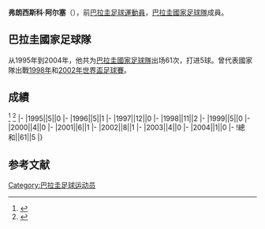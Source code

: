 {{Infobox football biography
|name=弗朗西斯科·阿尔塞
|image=Chiqui Arce.jpg
|fullname=Francisco Arce
|birth_date={{Birth date and age|1971|4|2}}
|cityofbirth=[[巴拉瓜里|巴拉瓜里]]
|countryofbirth=[[巴拉圭|巴拉圭]]
|height=
|position=[[後衛_(足球)|後衛]]
|currentclub=
|years=1991-1994<br/>1995-1997<br/>1998-2002<br/>2003<br/>2004
|clubs=[[波特诺山丘|波特諾]]<br/>[[甘美奧阿雷格里港足球會|甘美奧]]<br/>[[彭美拉斯體育會|彭美拉斯]]<br/>[[大阪飛腳|大阪飛腳]]<br/>[[自由俱乐部|自由俱乐部]]
|caps(goals)=
|nationalyears=1995-2004
|nationalteam=[[巴拉圭國家足球隊|巴拉圭]]
|nationalcaps(goals)=61 (5)
}}
'''弗朗西斯科·阿尔塞'''（{{Bd|1971年|4月2日||}}），前[[巴拉圭|巴拉圭]][[足球|足球]][[運動員|運動員]]，[[巴拉圭國家足球隊|巴拉圭國家足球隊]]成員。

==巴拉圭國家足球隊==
从1995年到2004年，他共为[[巴拉圭國家足球隊|巴拉圭國家足球隊]]出场61次，打进5球。曾代表國家隊出戰[[1998年世界盃足球賽|1998年]]和[[2002年世界盃足球賽|2002年世界盃足球賽]]。

==成績==
<ref>{{Cite web |url=http://www.rsssf.com/miscellaneous/fjarce-intl.html |title=RSSSF |accessdate=2015-09-24 |archive-date=2008-03-16 |archive-url=https://web.archive.org/web/20080316143308/http://www.rsssf.com/miscellaneous/fjarce-intl.html |dead-url=no }}</ref>
<ref>{{Cite web |url=http://www.national-football-teams.com/player/5139/Francisco_Arce.html |title=National Football Teams |accessdate=2015-09-24 |archive-date=2015-07-03 |archive-url=https://web.archive.org/web/20150703024635/http://www.national-football-teams.com/player/5139/Francisco_Arce.html |dead-url=no }}</ref>
{{Football player national team statistics|PAR}}
|-
|1995||5||0
|-
|1996||5||1
|-
|1997||12||0
|-
|1998||11||2
|-
|1999||5||0
|-
|2000||4||0
|-
|2001||6||1
|-
|2002||8||1
|-
|2003||4||0
|-
|2004||1||0
|-
!總和||61||5
|}

==参考文献==
{{reflist}}

{{Soccer-player-stub}}
{{DEFAULTSORT: Arce, Francisco}}
[[Category:巴拉圭足球运动员|Category:巴拉圭足球运动员]]